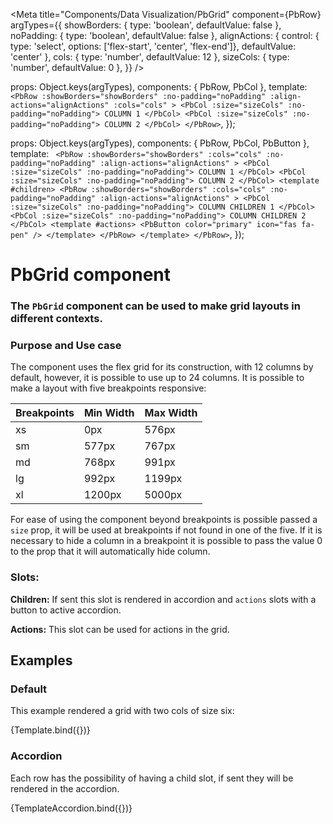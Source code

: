 
<Meta
  title="Components/Data Visualization/PbGrid"
  component={PbRow}
  argTypes={{
    showBorders: { type: 'boolean', defaultValue: false },
    noPadding: { type: 'boolean', defaultValue: false },
    alignActions: { control: { type: 'select', options: ['flex-start', 'center', 'flex-end']}, defaultValue: 'center' },
    cols: { type: 'number', defaultValue: 12 },
    sizeCols: { type: 'number', defaultValue: 0 },
  }}
/>

  props: Object.keys(argTypes),
  components: { PbRow, PbCol },
  template: `
    <PbRow
      :showBorders="showBorders"
      :no-padding="noPadding"
      :align-actions="alignActions"
      :cols="cols"
    >
      <PbCol :size="sizeCols" :no-padding="noPadding">
        COLUMN 1
      </PbCol>
      <PbCol :size="sizeCols" :no-padding="noPadding">
        COLUMN 2
      </PbCol>
    </PbRow>`,
});

  props: Object.keys(argTypes),
  components: { PbRow, PbCol, PbButton },
  template: `
    <PbRow
      :showBorders="showBorders"
      :cols="cols"
      :no-padding="noPadding"
      :align-actions="alignActions"
    >
      <PbCol :size="sizeCols" :no-padding="noPadding">
        COLUMN 1
      </PbCol>
      <PbCol :size="sizeCols" :no-padding="noPadding">
        COLUMN 2
      </PbCol>
      <template #children>
        <PbRow
          :showBorders="showBorders"
          :cols="cols"
          :no-padding="noPadding"
          :align-actions="alignActions"
        >
          <PbCol :size="sizeCols" :no-padding="noPadding">
            COLUMN CHILDREN 1
          </PbCol>
          <PbCol :size="sizeCols" :no-padding="noPadding">
            COLUMN CHILDREN 2
          </PbCol>
          <template #actions>
            <PbButton
              color="primary"
              icon="fas fa-pen"
            />
          </template>
        </PbRow>
      </template>
    </PbRow>`,
});

# **PbGrid component**
### The `PbGrid` component can be used to make grid layouts in different contexts.

### Purpose and Use case

The component uses the flex grid for its construction, with 12 columns by default, however, it is possible to use up to 24 columns.
It is possible to make a layout with five breakpoints responsive:

|  Breakpoints  |  Min Width  |  Max Width  |
|---------------|-------------|-------------|
|  xs           |  0px        |  576px      |
|  sm           |  577px      |  767px      |
|  md           |  768px      |  991px      |
|  lg           |  992px      |  1199px     |
|  xl           |  1200px     |  5000px     |

For ease of using the component beyond breakpoints is possible passed a `size` prop, it will be used at breakpoints if not found in one of the five.
If it is necessary to hide a column in a breakpoint it is possible to pass the value 0 to the prop that it will automatically hide column.

### Slots:

**Children:** If sent this slot is rendered in accordion and `actions` slots with a button to active accordion.

**Actions:** This slot can be used for actions in the grid.

## Examples

### Default

This example rendered a grid with two cols of size six:

<Canvas>
  <Story
    name="Default"
    args={{
      sizeCols: 6,
    }}
  >
    {Template.bind({})}
  </Story>
</Canvas>

### Accordion

Each row has the possibility of having a child slot, if sent they will be rendered in the accordion.

<Canvas>
  <Story
    name="Accordion"
    args={{
      sizeCols: 6,
      showBorders: true,
    }}
  >
    {TemplateAccordion.bind({})}
  </Story>
</Canvas>
